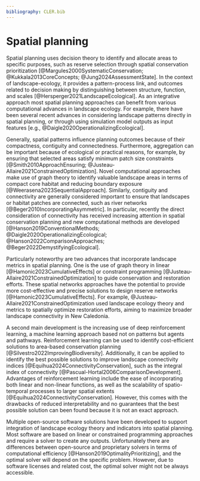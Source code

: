 ```yaml
---
bibliography: CLER.bib
---
```


<!-- Person responsible: Jung -->

<!-- R1: Spatial conservation planning -> spatial planning -->
# Spatial planning {#sec-spatialplanning}

Spatial planning uses decision theory to identify and allocate areas to specific purposes, such as reserve selection through spatial conservation prioritization [@Margules2000SystematicConservation; @Kukkala2013CoreConcepts; @Jung2024AssessmentState].
In the context of landscape-ecology, it provides a pattern-process link, and outcomes related to decision making by distinguishing between structure, function, and scales [@Hersperger2021LandscapeEcological].
As an integrative approach most spatial planning approaches can benefit from various computational advances in landscape ecology.
For example, there have been several recent advances in considering landscape patterns directly in spatial planning, or through using simulation model outputs as input features [e.g., @Daigle2020OperationalizingEcological].

Generally, spatial patterns influence planning outcomes because of their compactness, contiguity and connectedness.
Furthermore, aggregation can be important because of ecological or practical reasons, for example, by ensuring that selected areas satisfy minimum patch size constraints [@Smith2010ApproachEnsuring; @Justeau-Allaire2021ConstrainedOptimization].
Novel computational approaches make use of graph theory to identify valuable landscape areas in terms of compact core habitat and reducing boundary exposure [@Weerasena2023SequentialApproach].
Similarly, contiguity and connectivity are generally considered important to ensure that landscapes or habitat patches are connected, such as river networks [@Beger2010IncorporatingAsymmetric].
In particular, recently the direct consideration of connectivity has received increasing attention in spatial conservation planning and new computational methods are developed [@Hanson2019ConventionalMethods; @Daigle2020OperationalizingEcological; @Hanson2022ComparisonApproaches; @Beger2022DemystifyingEcological].

Particularly noteworthy are two advances that incorporate landscape metrics in spatial planning.
<!-- R1: Reference 204 relies on constraint programming, not linear programming; Justeau-Allaire2021ConstrainedOptimization -->
One is the use of graph theory in linear [@Hamonic2023CumulativeEffects] or constraint programming [@Justeau-Allaire2021ConstrainedOptimization] to guide conservation and restoration efforts.
These spatial networks approaches have the potential to provide more cost-effective and precise solutions to design reserve networks [@Hamonic2023CumulativeEffects].
For example, @Justeau-Allaire2021ConstrainedOptimization used landscape ecology theory and metrics to spatially optimize restoration efforts, aiming to maximize broader landscape connectivity in New Caledonia.

A second main development is the increasing use of deep reinforcement learning, a machine learning approach based not on patterns but agents and pathways.
<!-- R1: Beware, deep reinforcement learning is not an exact approach, and thus cannot provide guarantees that the best possible solution has been found. Its strength mainly lies in the fact that, for large problems where exact approaches are currently inefficient, it can approximate high-quality solutions -->
Reinforcement learning can be used to identify cost-efficient solutions to area-based conservation planning [@Silvestro2022ImprovingBiodiversity].
Additionally, it can be applied to identify the best possible solutions to improve landscape connectivity indices [@Equihua2024ConnectivityConservation], such as the integral index of connectivity [@Pascual-Hortal2006ComparisonDevelopment].
Advantages of reinforcement learning include the ease of incorporating both linear and non-linear functions, as well as the scalability of spatio-temporal processes to larger spatial extents [@Equihua2024ConnectivityConservation].
However, this comes with the drawbacks of reduced interpretability and no guarantees that the best possible solution can been found because it is not an exact approach.

Multiple open-source software solutions have been developed to support integration of landscape ecology theory and indicators into spatial planning.
Most software are based on linear or constrained programming approaches and require a solver to create any outputs.
<!-- R1: Be careful with such statements, it is extremely complex to objectively compare two solvers, and almost impossible to state the general superiority of one state-of-the-art solver against another one. Indeed, some solvers may be very efficient for some kinds of problems while very inefficient for others. Also, modelling and solver parametrization can make a lot of differences in solving efficiency and has often a lot of impact on performances. They are solver competitions, however, they are based on benchmarks, therefore classic and well-known problems that do not always reflect common uses of solvers. A solver fine-tuned to be good on such benchmarks will not necessarily perform well on any problem. There are many excellent open-source solvers (in MILP, CP, and SAT), and their openness offers a lot more possibilities for extension and fine-tuning to specific problems -->
Unfortunately there are differences between open-source and proprietary solvers in terms of computational efficiency [@Hanson2019OptimalityPrioritizing], and the optimal solver will depend on the specific problem. 
However, due to software licenses and related cost, the optimal solver might not be always accessible.  

<!--
The *prioritizr* R package [@Hanson2024PrioritizrSystematic] supports a range of compactness and contiguity constraints, penalties, and generally allows flexibility to create planning problems in multiple configurations.
Similarly, the *coco* R package uses connectivity constraints in an integer linear planning framework to identify potential outcomes that minimize further fragmentation of the landscape [@vanMantgem2023CocoConservation].
The *restoptr* R package uses constrained programming to identify restoration areas that would most effectively contribute to improved landscape connectivity [@Justeau-Allaire2023RestoptrPackage].
Innovatively, it uses landscape ecology indices not as constraints, but as specific targets, e.g., where one could optimize the effective mesh size in a region.
The *CAPTAIN* Python software library implements reinforcement learning for area-based conservation efforts [@Silvestro2022ImprovingBiodiversity].
However, many spatial planning software still require substantial prior knowledge on spatial optimization and statistics, which can create a barrier to more widespread adoption.
-->